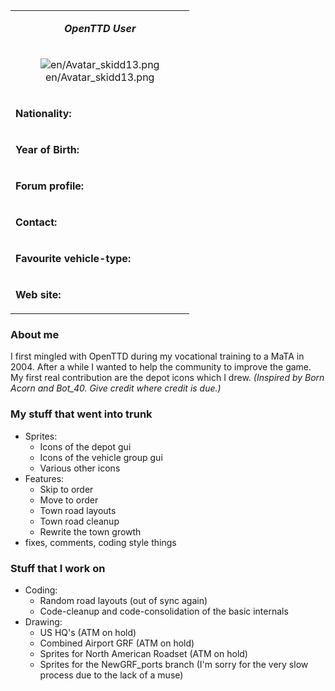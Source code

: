 {| class="infobox bordered" align="right" style="width: 30em; font-size: 90%;" cellpadding="2"
| colspan="2" style="text-align: center;" | '''''OpenTTD User'''''
|-
| colspan="2" style="text-align: center;" | [[File:en/Avatar skidd13.png|center]]
|- style="vertical-align: top;"
| '''Nationality:'''
| German
|- style="vertical-align: top;"
| '''Year of Birth:'''
| 1985
|- style="vertical-align: top;"
| '''Forum profile:'''
| [http://tt-forums.net/memberlist.php?mode=viewprofile&u=6282 Profile]
|- style="vertical-align: top;"
| '''Contact:'''
| jabber://skidd13@jabber.ccc.de
icq: 326889115
|- style="vertical-align: top;"
| '''Favourite vehicle-type:'''
| [[File:en/Manual/Manual html m16a497ce.png]] [[File:en/Manual/Manual html m3518e48c.png]] [[File:en/Manual/Manual html 442702e6.png]] [[File:en/Manual/Manual html 53123a33.png]]
|- style="vertical-align: top;"
|'''Web site:'''
| none
|}

=== About me ===
I first mingled with OpenTTD during my vocational training to a MaTA in 2004.
After a while I wanted to help the community to improve the game. My first real contribution are the depot icons which I drew. ''(Inspired by Born Acorn and Bot_40. Give credit where credit is due.)''

=== My stuff that went into trunk ===
* Sprites:
** Icons of the depot gui
** Icons of the vehicle group gui
** Various other icons
* Features:
** Skip to order
** Move to order
** Town road layouts
** Town road cleanup
** Rewrite the town growth
* fixes, comments, coding style things

=== Stuff that I work on ===
* Coding:
** Random road layouts (out of sync again)
** Code-cleanup and code-consolidation of the basic internals
* Drawing:
** US HQ's (ATM on hold)
** Combined Airport GRF (ATM on hold)
** Sprites for North American Roadset (ATM on hold)
** Sprites for the NewGRF_ports branch (I'm sorry for the very slow process due to the lack of a muse)